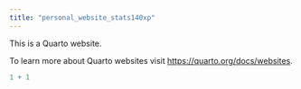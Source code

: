 ```yaml
---
title: "personal_website_stats140xp"
---
```


This is a Quarto website.

To learn more about Quarto websites visit <https://quarto.org/docs/websites>.

```r
1 + 1
```
